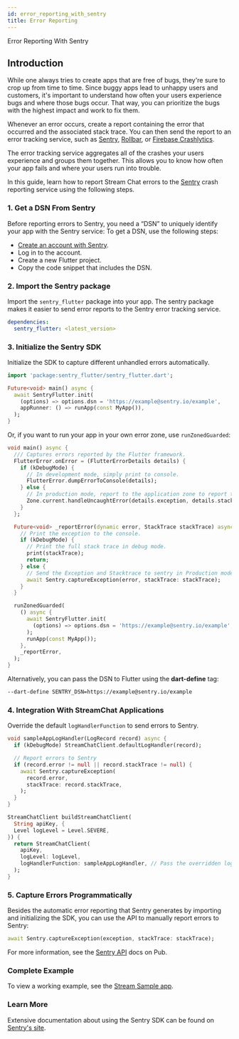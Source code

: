 ```yaml
---
id: error_reporting_with_sentry
title: Error Reporting
---
```


Error Reporting With Sentry

## Introduction

While one always tries to create apps that are free of bugs, they're sure to crop up from time to time. Since buggy apps lead to unhappy users and customers, it's important to understand how often your users experience bugs and where those bugs occur. That way, you can prioritize the bugs with the highest impact and work to fix them.

Whenever an error occurs, create a report containing the error that occurred and the associated stack trace. You can then send the report to an error tracking service, such as [Sentry](https://sentry.io/), [Rollbar](https://rollbar.com/), or [Firebase Crashlytics](https://firebase.google.com/docs/crashlytics).

The error tracking service aggregates all of the crashes your users experience and groups them together. This allows you to know how often your app fails and where your users run into trouble.

In this guide, learn how to report Stream Chat errors to the [Sentry](https://sentry.io/welcome/) crash reporting service using the following steps.

### 1. Get a DSN From Sentry

Before reporting errors to Sentry, you need a “DSN” to uniquely identify your app with the Sentry service:
To get a DSN, use the following steps:

- [Create an account with Sentry](https://sentry.io/signup/).
- Log in to the account.
- Create a new Flutter project.
- Copy the code snippet that includes the DSN.

### 2. Import the Sentry package

Import the `sentry_flutter` package into your app. The sentry package makes it easier to send error reports to the Sentry error tracking service.

```yaml
dependencies:
  sentry_flutter: <latest_version>
```

### 3. Initialize the Sentry SDK

Initialize the SDK to capture different unhandled errors automatically.

```dart
import 'package:sentry_flutter/sentry_flutter.dart';

Future<void> main() async {
  await SentryFlutter.init(
    (options) => options.dsn = 'https://example@sentry.io/example',
    appRunner: () => runApp(const MyApp()),
  );
}
```

Or, if you want to run your app in your own error zone, use `runZonedGuarded`:

```dart
void main() async {
  /// Captures errors reported by the Flutter framework.
  FlutterError.onError = (FlutterErrorDetails details) {
    if (kDebugMode) {
      // In development mode, simply print to console.
      FlutterError.dumpErrorToConsole(details);
    } else {
      // In production mode, report to the application zone to report to Sentry.
      Zone.current.handleUncaughtError(details.exception, details.stack!);
    }
  };

  Future<void> _reportError(dynamic error, StackTrace stackTrace) async {
    // Print the exception to the console.
    if (kDebugMode) {
      // Print the full stack trace in debug mode.
      print(stackTrace);
      return;
    } else {
      // Send the Exception and Stacktrace to sentry in Production mode.
      await Sentry.captureException(error, stackTrace: stackTrace);
    }
  }

  runZonedGuarded(
    () async {
      await SentryFlutter.init(
        (options) => options.dsn = 'https://example@sentry.io/example',
      );
      runApp(const MyApp());
    },
    _reportError,
  );
}
```

Alternatively, you can pass the DSN to Flutter using the **dart-define** tag:

```bash
--dart-define SENTRY_DSN=https://example@sentry.io/example
```

### 4. Integration With StreamChat Applications

Override the default `logHandlerFunction` to send errors to Sentry.

```dart
void sampleAppLogHandler(LogRecord record) async {
  if (kDebugMode) StreamChatClient.defaultLogHandler(record);

  // Report errors to Sentry
  if (record.error != null || record.stackTrace != null) {
    await Sentry.captureException(
      record.error,
      stackTrace: record.stackTrace,
    );
  }
}

StreamChatClient buildStreamChatClient(
  String apiKey, {
  Level logLevel = Level.SEVERE,
}) {
  return StreamChatClient(
    apiKey,
    logLevel: logLevel,
    logHandlerFunction: sampleAppLogHandler, // Pass the overridden logHandlerFunction
  );
}
```

### 5. Capture Errors Programmatically

Besides the automatic error reporting that Sentry generates by importing and initializing the SDK,
you can use the API to manually report errors to Sentry:

```dart
await Sentry.captureException(exception, stackTrace: stackTrace);
```

For more information, see the [Sentry API](https://pub.dev/documentation/sentry_flutter/latest/sentry_flutter/sentry_flutter-library.html) docs on Pub.

### Complete Example

To view a working example, see the [Stream Sample app](https://github.com/GetStream/flutter-samples/tree/main/packages/stream_chat_v1).

### Learn More

Extensive documentation about using the Sentry SDK can be found on [Sentry's site](https://docs.sentry.io/platforms/flutter/).
